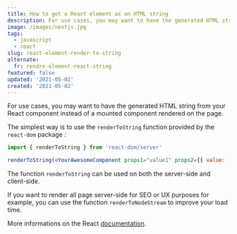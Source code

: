 ```yaml
---
title: How to get a React element as an HTML string
description: For use cases, you may want to have the generated HTML string from your React component instead of a mounted component rendered on the page. The simplest way is to use the renderToString function provided by the react-dom package.
image: /images/nextjs.jpg
tags:
  - javascript
  - react
slug: react-element-render-to-string
alternate:
  fr: rendre-element-react-string
featured: false
updated: '2021-05-02'
created: '2021-05-02'
---
```


For use cases, you may want to have the generated HTML string from your React component instead of a mounted component rendered on the page.

The simplest way is to use the `renderToString` function provided by the `react-dom` package :

```jsx
import { renderToString } from 'react-dom/server'

renderToString(<YourAwesomeComponent props1="value1" props2={{ value: '2' }} />)
```

The function `renderToString` can be used on both the server-side and client-side.

If you want to render all page server-side for SEO or UX purposes for example, you can use the function `renderToNodeStream` to improve your load time.

More informations on the React [documentation](https://reactjs.org/docs/react-dom-server.html).
